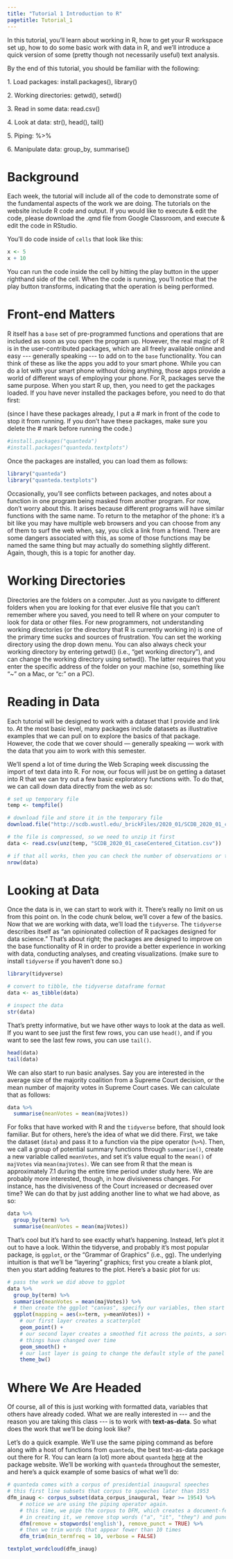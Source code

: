 ```yaml
---
title: "Tutorial 1 Introduction to R"
pagetitle: Tutorial_1
---
```


In this tutorial, you'll learn about working in R, how to get your R workspace set up, how to do some basic work with data in R, and we'll introduce a quick version of some (pretty though not necessarily useful) text analysis.

By the end of this tutorial, you should be familiar with the following:

1\. Load packages: install.packages(), library()

2\. Working directories: getwd(), setwd()

3\. Read in some data: read.csv()

4\. Look at data: str(), head(), tail()

5\. Piping: %\>%

6\. Manipulate data: group_by, summarise()

# Background

Each week, the tutorial will include all of the code to demonstrate some of the fundamental aspects of the work we are doing. The tutorials on the website include R code and output. If you would like to execute & edit the code, please download the .qmd file from Google Classroom, and execute & edit the code in RStudio.

You'll do code inside of `cells` that look like this:

```r
x <- 5
x + 10
```

You can run the code inside the cell by hitting the play button in the upper righthand side of the cell. When the code is running, you'll notice that the play button transforms, indicating that the operation is being performed.

# Front-end Matters

R itself has a `base` set of pre-programmed functions and operations that are included as soon as you open the program up. However, the real magic of R is in the user-contributed packages, which are all freely available online and easy \-\-- generally speaking \-\-- to add on to the `base` functionality. You can think of these as like the apps you add to your smart phone. While you can do a lot with your smart phone without doing anything, those apps provide a world of different ways of employing your phone. For R, packages serve the same purpose. When you start R up, then, you need to get the packages loaded. If you have never installed the packages before, you need to do that first:

(since I have these packages already, I put a \# mark in front of the code to stop it from running. If you don't have these packages, make sure you delete the \# mark before running the code.)

```r
#install.packages("quanteda")
#install.packages("quanteda.textplots")
```

Once the packages are installed, you can load them as follows:

```r
library("quanteda")
library("quanteda.textplots")
```

Occasionally, you'll see conflicts between packages, and notes about a function in one program being masked from another program. For now, don't worry about this. It arises because different programs will have similar functions with the same name. To return to the metaphor of the phone: it's a bit like you may have multiple web browsers and you can choose from any of them to surf the web when, say, you click a link from a friend. There are some dangers associated with this, as some of those functions may be named the same thing but may actually do something slightly different. Again, though, this is a topic for another day.

# Working Directories

Directories are the folders on a computer. Just as you navigate to different folders when you are looking for that ever elusive file that you can't remember where you saved, you need to tell R where on your computer to look for data or other files. For new programmers, not understanding working directories (or the directory that R is currently working in) is one of the primary time sucks and sources of frustration. You can set the working directory using the drop down menu. You can also always check your working directory by entering getwd() (i.e., "get working directory"), and can change the working directory using setwd(). The latter requires that you enter the specific address of the folder on your machine (so, something like "\~\user\mrpang\downloads" on a Mac, or "c:\users\mrpang\downloads" on a PC).

# Reading in Data

Each tutorial will be designed to work with a dataset that I provide and link to. At the most basic level, many packages include datasets as illustrative examples that we can pull on to explore the basics of that package. However, the code that we cover should --- generally speaking --- work with the data that you aim to work with this semester.

We'll spend a lot of time during the Web Scraping week discussing the import of text data into R. For now, our focus will just be on getting a dataset into R that we can try out a few basic exploratory functions with. To do that, we can call down data directly from the web as so:

```r
# set up temporary file
temp <- tempfile()

# download file and store it in the temporary file
download.file("http://scdb.wustl.edu/_brickFiles/2020_01/SCDB_2020_01_caseCentered_Citation.csv.zip", temp)

# the file is compressed, so we need to unzip it first
data <- read.csv(unz(temp, "SCDB_2020_01_caseCentered_Citation.csv"))

# if that all works, then you can check the number of observations or the number of rows by
nrow(data)
```

# Looking at Data

Once the data is in, we can start to work with it. There's really no limit on us from this point on. In the code chunk below, we'll cover a few of the basics. Now that we are working with data, we'll load the `tidyverse`. The `tidyverse` describes itself as "an opinionated collection of R packages designed for data science." That's about right; the packages are designed to improve on the base functionality of R in order to provide a better experience in working with data, conducting analyses, and creating visualizations. (make sure to install `tidyverse` if you haven't done so.)

```r
library(tidyverse)

# convert to tibble, the tidyverse dataframe format
data <- as_tibble(data)

# inspect the data
str(data)
```

That's pretty informative, but we have other ways to look at the data as well. If you want to see just the first few rows, you can use `head()`, and if you want to see the last few rows, you can use `tail()`.

```r
head(data)
tail(data)
```

We can also start to run basic analyses. Say you are interested in the average size of the majority coalition from a Supreme Court decision, or the mean number of majority votes in Supreme Court cases. We can calculate that as follows:

```r
data %>% 
  summarise(meanVotes = mean(majVotes))
```

For folks that have worked with R and the `tidyverse` before, that should look familiar. But for others, here's the idea of what we did there. First, we take the dataset (`data`) and pass it to a function via the pipe operator (`%>%`). Then, we call a group of potential summary functions through `summarise()`, create a new variable called `meanVotes`, and set it's value equal to the `mean()` of `majVotes` via `mean(majVotes)`. We can see from R that the mean is approximately 7.1 during the entire time period under study here. We are probably more interested, though, in how divisiveness changes. For instance, has the divisiveness of the Court increased or decreased over time? We can do that by just adding another line to what we had above, as so:

```r
data %>% 
  group_by(term) %>% 
  summarise(meanVotes = mean(majVotes))
```

That's cool but it's hard to see exactly what's happening. Instead, let's plot it out to have a look. Within the tidyverse, and probably it's most popular package, is `ggplot`, or the "Grammar of Graphics" (i.e., gg). The underlying intuition is that we'll be "layering" graphics; first you create a blank plot, then you start adding features to the plot. Here's a basic plot for us:

```r
# pass the work we did above to ggplot
data %>% 
  group_by(term) %>% 
  summarise(meanVotes = mean(majVotes)) %>%
  # then create the ggplot "canvas", specify our variables, then start "adding" (+) layers
  ggplot(mapping = aes(x=term, y=meanVotes)) +
    # our first layer creates a scatterplot
    geom_point() + 
    # our second layer creates a smoothed fit across the points, a sort of moving average to give us a sense of how 
    # things have changed over time
    geom_smooth() +
    # our last layer is going to change the default style of the panel to a black and white theme
    theme_bw()
```

# Where We Are Headed

Of course, all of this is just working with formatted data, variables that others have already coded. What we are really interested in \-\-- and the reason you are taking this class \-\-- is to work with **text-as-data**. So what does the work that we'll be doing look like?

Let's do a quick example. We'll use the same piping command as before along with a host of functions from `quanteda`, the best text-as-data package out there for R. You can learn (a lot) more about `quanteda` [here](https://quanteda.io/) at the package website. We'll be working with `quanteda` throughout the semester, and here's a quick example of some basics of what we'll do:

```r
# quanteda comes with a corpus of presidential inaugural speeches
# this first line subsets that corpus to speeches later than 1953
dfm_inaug <- corpus_subset(data_corpus_inaugural, Year >= 1954) %>%
    # notice we are using the piping operator again.
    # this time, we pipe the corpus to DFM, which creates a document-feature matrix
    # in creating it, we remove stop words ("a", "it", "they") and punctuation
    dfm(remove = stopwords('english'), remove_punct = TRUE) %>%
    # then we trim words that appear fewer than 10 times
    dfm_trim(min_termfreq = 10, verbose = FALSE)

textplot_wordcloud(dfm_inaug)
```
